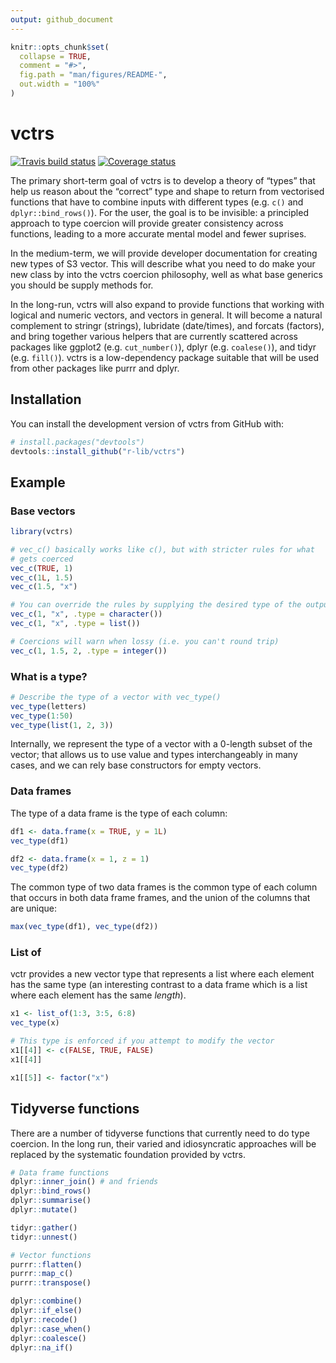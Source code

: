 ```yaml
---
output: github_document
---
```


<!-- README.md is generated from README.Rmd. Please edit that file -->

```r
knitr::opts_chunk$set(
  collapse = TRUE,
  comment = "#>",
  fig.path = "man/figures/README-",
  out.width = "100%"
)
```

# vctrs

[![Travis build status](https://travis-ci.org/r-lib/vctrs.svg?branch=master)](https://travis-ci.org/r-lib/vctrs)
[![Coverage status](https://codecov.io/gh/hadley/vctrs/branch/master/graph/badge.svg)](https://codecov.io/github/hadley/vctrs?branch=master)

The primary short-term goal of vctrs is to develop a theory of "types" that help us reason about the "correct" type and shape to return from vectorised functions that have to combine inputs with different types (e.g. `c()` and `dplyr::bind_rows()`). For the user, the goal is to be invisible: a principled approach to type coercion will provide greater consistency across functions, leading to a more accurate mental model and fewer suprises.

In the medium-term, we will provide developer documentation for creating new types of S3 vector. This will describe what you need to do make your new class by into the vctrs coercion philosophy, well as what base generics you should be supply methods for.

In the long-run, vctrs will also expand to provide functions that working with logical and numeric vectors, and vectors in general. It will become a natural complement to stringr (strings), lubridate (date/times), and forcats (factors), and bring together various helpers that are currently scattered across packages like ggplot2 (e.g. `cut_number()`), dplyr (e.g. `coalese()`), and tidyr (e.g. `fill()`). vctrs is a low-dependency package suitable that will be used from other packages like purrr and dplyr.

## Installation

You can install the development version of vctrs from GitHub with:

```r
# install.packages("devtools")
devtools::install_github("r-lib/vctrs")
```

## Example

### Base vectors

```r
library(vctrs)

# vec_c() basically works like c(), but with stricter rules for what 
# gets coerced
vec_c(TRUE, 1)
vec_c(1L, 1.5)
vec_c(1.5, "x")

# You can override the rules by supplying the desired type of the output
vec_c(1, "x", .type = character())
vec_c(1, "x", .type = list())

# Coercions will warn when lossy (i.e. you can't round trip)
vec_c(1, 1.5, 2, .type = integer())
```

### What is a type?

```r
# Describe the type of a vector with vec_type()
vec_type(letters)
vec_type(1:50)
vec_type(list(1, 2, 3))
```

Internally, we represent the type of a vector with a 0-length subset of the vector; that allows us to use value and types interchangeably in many cases, and we can rely base constructors for empty vectors.

### Data frames

The type of a data frame is the type of each column:

```r
df1 <- data.frame(x = TRUE, y = 1L)
vec_type(df1)

df2 <- data.frame(x = 1, z = 1)
vec_type(df2)
```

The common type of two data frames is the common type of each column that occurs in both data frame frames, and the union of the columns that are unique:

```r
max(vec_type(df1), vec_type(df2))
```

### List of

vctr provides a new vector type that represents a list where each element has the same type (an interesting contrast to a data frame which is a list where each element has the same _length_).

```r
x1 <- list_of(1:3, 3:5, 6:8)
vec_type(x)

# This type is enforced if you attempt to modify the vector
x1[[4]] <- c(FALSE, TRUE, FALSE)
x1[[4]]

x1[[5]] <- factor("x")
```

## Tidyverse functions

There are a number of tidyverse functions that currently need to do type coercion. In the long run, their varied and idiosyncratic approaches will be replaced by the systematic foundation provided by vctrs.

```r
# Data frame functions
dplyr::inner_join() # and friends
dplyr::bind_rows()
dplyr::summarise()
dplyr::mutate()

tidyr::gather()
tidyr::unnest()

# Vector functions
purrr::flatten()
purrr::map_c()
purrr::transpose()

dplyr::combine()
dplyr::if_else()
dplyr::recode()
dplyr::case_when()
dplyr::coalesce()
dplyr::na_if()
```
